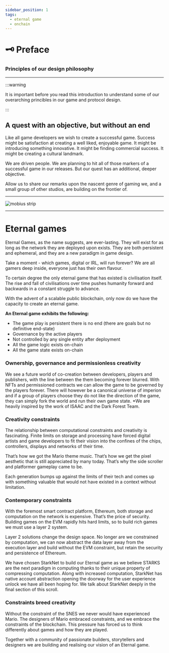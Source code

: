 ```yaml
---
sidebar_position: 1
tags:
  - eternal game
  - onchain
---
```


# 🗝️ Preface

### Principles of our design philosophy

---

:::warning

It is important before you read this introduction to understand some of our overarching princibles in our game and protocol design.

:::

## A quest with an objective, but without an end

Like all game developers we wish to create a successful game. Success might be satisfaction at creating a well liked, enjoyable game. It might be introducing something innovative. It might be finding commercial success. It might be creating a cultural landmark.

We are driven people. We are planning to hit all of those markers of a successful game in our releases. But our quest has an additional, deeper objective.

Allow us to share our remarks upon the nascent genre of gaming we, and a small group of other studios, are building on the frontier of.

---

![mobius strip](/img/mobius.jpeg)

---

# Eternal games

Eternal Games, as the name suggests, are ever-lasting. They will exist for as long as the network they are deployed upon exists. They are both persistent and ephemeral, and they are a new paradigm in game design.

Take a moment - which games, digital or IRL, will run forever? We are all gamers deep inside, everyone just has their own flavour.

To certain degree the only eternal game that has existed is civilisation itself. The rise and fall of civilisations over time pushes humanity forward and backwards in a constant struggle to advance.

With the advent of a scalable public blockchain, only now do we have the capacity to create an eternal game.

**An Eternal game exhibits the following:**

- The game play is persistent there is no end (there are goals but no definitive end-state)
- Governance by the active players
- Not controlled by any single entity after deployment
- All the game logic exists on-chain
- All the game state exists on-chain

### Ownership, governance and permissionless creativity

We see a future world of co-creation between developers, players and publishers, with the line between the them becoming forever blurred. With NFTs and permissioned contracts we can allow the game to be governed by the players forever. There will however be a canonical universe of imperion and if a group of players choose they do not like the direction of the game, they can simply fork the world and run their own game state. \*We are heavily inspired by the work of ISAAC and the Dark Forest Team.

### Creativity constraints

The relationship between computational constraints and creativity is fascinating. Finite limits on storage and processing have forced digital artists and game developers to fit their vision into the confines of the chips, controllers, displays and networks of their time.

That’s how we got the Mario theme music. That’s how we get the pixel aesthetic that is still appreciated by many today. That’s why the side scroller and platformer gameplay came to be.

Each generation bumps up against the limits of their tech and comes up with something valuable that would not have existed in a context without limitation.

### Contemporary constraints

With the foremost smart contract platform, Ethereum, both storage and computation on the network is expensive. That’s the price of security. Building games on the EVM rapidly hits hard limits, so to build rich games we must use a layer 2 system.

Layer 2 solutions change the design space. No longer are we constrained by computation, we can now abstract the data layer away from the execution layer and build without the EVM constraint, but retain the security and persistence of Ethereum.

We have chosen StarkNet to build our Eternal game as we believe STARKS are the next paradigm in computing thanks to their unique property of compressing computation. Along with increased computation, StarkNet has native account abstraction opening the doorway for the user experience unlock we have all been hoping for. We talk about StarkNet deeply in the final section of this scroll.

### Constraints breed creativity

Without the constraint of the SNES we never would have experienced Mario. The designers of Mario embraced constraints, and we embrace the constraints of the blockchain. This pressure has forced us to think differently about games and how they are played.

Together with a community of passionate builders, storytellers and designers we are building and realising our vision of an Eternal game.
